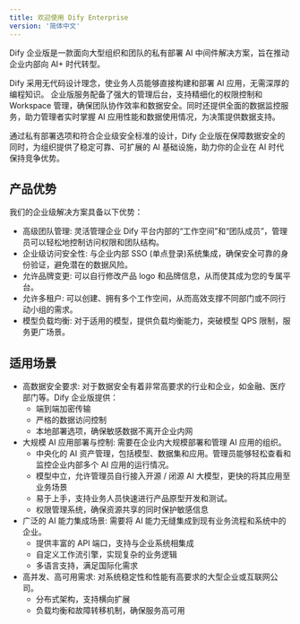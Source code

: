 ```yaml
---
title: 欢迎使用 Dify Enterprise
version: '简体中文'
---
```


Dify 企业版是一款面向大型组织和团队的私有部署 AI 中间件解决方案，旨在推动企业内部向 AI+ 时代转型。

Dify 采用无代码设计理念，使业务人员能够直接构建和部署 AI 应用，无需深厚的编程知识。
企业版服务配备了强大的管理后台，支持精细化的权限控制和 Workspace 管理，确保团队协作效率和数据安全。同时还提供全面的数据监控服务，助力管理者实时掌握 AI 应用性能和数据使用情况，为决策提供数据支持。

通过私有部署选项和符合企业级安全标准的设计，Dify 企业版在保障数据安全的同时，为组织提供了稳定可靠、可扩展的 AI 基础设施，助力你的企业在 AI 时代保持竞争优势。

## 产品优势

我们的企业级解决方案具备以下优势：

- 高级团队管理: 灵活管理企业 Dify 平台内部的“工作空间”和“团队成员”，管理员可以轻松地控制访问权限和团队结构。
- 企业级访问安全性: 与企业内部 SSO (单点登录)系统集成，确保安全可靠的身份验证，避免潜在的数据风险。
- 允许品牌变更: 可以自行修改产品 logo 和品牌信息，从而使其成为您的专属平台。
- 允许多租户: 可以创建、拥有多个工作空间，从而高效支撑不同部门或不同行动小组的需求。
- 模型负载均衡: 对于适用的模型，提供负载均衡能力，突破模型 QPS 限制，服务更广场景。

## 适用场景

- 高数据安全要求: 对于数据安全有着非常高要求的行业和企业，如金融、医疗部门等。Dify 企业版提供： 
  - 端到端加密传输
  - 严格的数据访问控制
  - 本地部署选项，确保敏感数据不离开企业内网
- 大规模 AI 应用部署与控制: 需要在企业内大规模部署和管理 AI 应用的组织。 
  - 中央化的 AI 资产管理，包括模型、数据集和应用。管理员能够轻松查看和监控企业内部多个 AI 应用的运行情况。
  - 模型中立，允许管理员自行接入开源 / 闭源 AI 大模型，更快的将其应用至业务场景
  - 易于上手，支持业务人员快速进行产品原型开发和测试。
  - 权限管理系统，确保资源共享的同时保护敏感信息
- 广泛的 AI 能力集成场景: 需要将 AI 能力无缝集成到现有业务流程和系统中的企业。 
  - 提供丰富的 API 端口，支持与企业系统相集成
  - 自定义工作流引擎，实现复杂的业务逻辑
  - 多语言支持，满足国际化需求
- 高并发、高可用需求: 对系统稳定性和性能有高要求的大型企业或互联网公司。 
  - 分布式架构，支持横向扩展
  - 负载均衡和故障转移机制，确保服务高可用